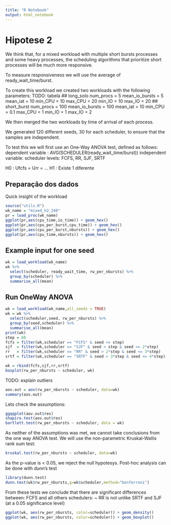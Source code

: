 ```yaml
---
title: "R Notebook"
output: html_notebook
---
```

# Hipotese 2

We think that, for a mixed workload with multiple short bursts processes and some
heavy processes, the scheduling algorithms that prioritize short processes will
be much more responsive.

To measure responsiveness we will use the average of ready_wait_time/burst.

To create this workload we created two workloads with the following parameters:
TODO: tabela
## long_solo
num_procs = 5
mean_io_bursts = 5
mean_iat = 10
min_CPU = 10
max_CPU = 20
min_IO = 10
max_IO = 20
## short_burst
num_procs = 100
mean_io_bursts = 100
mean_iat = 10
min_CPU = 0.1
max_CPU = 1
min_IO = 1
max_IO = 2

We then merged the two workloads by time of arrival of each process.

We generated 120 different seeds, 30 for each scheduler, to ensure that the samples are independent.

To test this we will first use an One-Way ANOVA test, defined as follows:
dependent variable : AVG(SCHEDULER(ready_wait_time/burst))
independent variable: scheduler
levels: FCFS, RR, SJF, SRTF

H0 : Ufcfs = Urr = ...
H1 : Existe 1 diferente


## Preparação dos dados
Quick insight of the workload
```r
source("utils.R")
wk_name = "mixed_h2_240"
pr = load_proc(wk_name)
ggplot(pr,aes(cpu_time,io_time)) + geom_hex()
ggplot(pr,aes(cpu_per_burst,cpu_time)) + geom_hex()
ggplot(pr,aes(cpu_per_burst,nbursts)) + geom_hex()
ggplot(pr,aes(cpu_time,nbursts)) + geom_hex()
```
## Example input for one seed

```r
wk = load_workload(wk_name)
wk %>%
  select(scheduler, ready_wait_time, rw_per_nbursts) %>%
  group_by(scheduler) %>%
  summarise_all(mean)
```

## Run OneWay ANOVA
```r
wk = load_workload(wk_name,all_seeds = TRUE)
wk = wk %>%
  select(scheduler,seed, rw_per_nbursts) %>%
  group_by(seed,scheduler) %>%
  summarise_all(mean)
print(wk)
step = 60
fcfs = filter(wk,scheduler == "FCFS" & seed <= step)
sjf  = filter(wk,scheduler == "SJF" & seed > step & seed <= 2*step)
rr   = filter(wk,scheduler == "RR" & seed > 2*step & seed <= 3*step)
srtf = filter(wk,scheduler == "SRTF" & seed > 3*step & seed <= 4*step)

wk = rbind(fcfs,sjf,rr,srtf)
boxplot(rw_per_nbursts ~ scheduler, wk)
```

TODO: explain outliers

```r
aov.out = aov(rw_per_nbursts ~ scheduler, data=wk)
summary(aov.out)
```
Lets check the assumptions:

```r
ggqqplot(aov.out$res)
shapiro.test(aov.out$res)
bartlett.test(rw_per_nbursts ~ scheduler, data = wk)
```

As neither of the assumptions was met, we cannot take conclusions from the one way ANOVA test. We will use the non-parametric Kruskal-Wallis rank sum test:
```r
kruskal.test(rw_per_nbursts ~ scheduler, data=wk)
```

As the p-value is < 0.05, we reject the null hypotesys. Post-hoc analysis can be 
done with dunn's test

```r
library(dunn.test)
dunn.test(wk$rw_per_nbursts,g=wk$scheduler,method="bonferroni")
```
From these tests we conclude that there are significant differences
between:
  FCFS and all others schedulers: ~
  RR is not unlike SRTF and SJF (at a 0.05 significance level)

```r
ggplot(wk, aes(rw_per_nbursts, color=scheduler)) + geom_density()
ggplot(wk, aes(rw_per_nbursts, color=scheduler)) + geom_boxplot()
```

